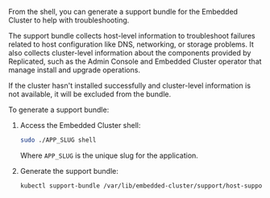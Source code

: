 From the shell, you can generate a support bundle for the Embedded Cluster to help with troubleshooting.

The support bundle collects host-level information to troubleshoot failures related to host configuration like DNS, networking, or storage problems. It also collects cluster-level information about the components provided by Replicated, such as the Admin Console and Embedded Cluster operator that manage install and upgrade operations.

If the cluster hasn't installed successfully and cluster-level information is not available, it will be excluded from the bundle.

To generate a support bundle:

1. Access the Embedded Cluster shell:

   ```bash
   sudo ./APP_SLUG shell
   ```
   Where `APP_SLUG` is the unique slug for the application.

2. Generate the support bundle:

   ```bash
   kubectl support-bundle /var/lib/embedded-cluster/support/host-support-bundle.yaml --load-cluster-specs
   ```